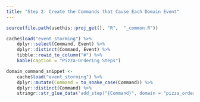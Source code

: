 ---
title: "Step 2: Create the Commands that Cause Each Domain Event"
---

```{r, include = FALSE}
source(file.path(usethis::proj_get(), "R",  "_common.R"))
```

```{r domain-command-table}
cache$load("event_storming") %>% 
    dplyr::select(Command, Event) %>% 
    dplyr::distinct(Command, Event) %>% 
    tibble::rowid_to_column("#") %>% 
    kable(caption = "Pizza-Ordering Steps")
```

```{r domain-command-code}
domain_command_snippet <- 
    cache$load("event_storming") %>% 
    dplyr::mutate(Command = to_snake_case(Command)) %>% 
    dplyr::distinct(Command) %>% 
    stringr::str_glue_data('add_step("{Command}", domain = "pizza_ordering")')
```

```{r code=domain_command_snippet, eval=FALSE, echo=TRUE}
```
